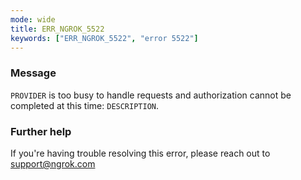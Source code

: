 ```yaml
---
mode: wide
title: ERR_NGROK_5522
keywords: ["ERR_NGROK_5522", "error 5522"]
---
```



### Message

`PROVIDER` is too busy to handle requests and authorization cannot be completed at this time: `DESCRIPTION`.

<ErrorDetails />

### Further help

If you're having trouble resolving this error, please reach out to [support@ngrok.com](mailto:support@ngrok.com?subject=Help%20with%20ERR_NGROK_5522)
